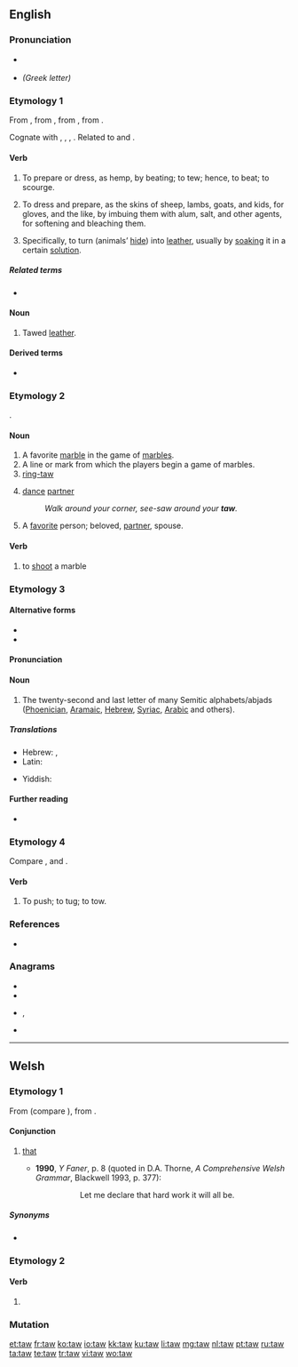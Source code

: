 {{also|Taw}}
==English==

===Pronunciation===
* {{a|UK}} {{IPA|/tɔː/|lang=en}}
* {{homophones|tau|lang=en}} ''(Greek letter)''

===Etymology 1===
{{PIE root|en|dewh₂}}
From {{etyl|enm|en}} {{m|enm|tawen}}, from {{etyl|ang|en}} {{m|ang|tawian||to do, make}}, from {{etyl|gem-pro|en}} {{m|gem-pro|*tawjaną||to make, prepare}}, from {{etyl|ine-pro|en}} {{m|ine-pro|*dewh₂-||to tie to, secure}}.

Cognate with {{cog|nl|touwen||to rope, tether, curry}}, {{cog|nl|tuien||to fasten with ropes}}, {{cog|de|Tau||rope, hawser, cable}}, {{cog|got|𐍄𐌰𐌿𐌾𐌰𐌽||to make, prepare}}. Related to {{l|en|tool}} and {{l|en|tether}}.

====Verb====
{{en-verb}}

# {{lb|en|transitive|obsolete}} To prepare or dress, as hemp, by beating; to tew; hence, to beat; to scourge.
# {{lb|en|transitive}} To dress and prepare, as the skins of sheep, lambs, goats, and kids, for gloves, and the like, by imbuing them with alum, salt, and other agents, for softening and bleaching them.
# {{lb|en|transitive}} Specifically, to turn (animals’ [[hide]]) into [[leather]], usually by [[soak]]ing it in a certain [[solution]].

=====Related terms=====
* {{l|en|tool}}

====Noun====
{{en-noun}}

# {{lb|en|obsolete}} Tawed [[leather]].

====Derived terms====
* {{l|en|tawse}}

===Etymology 2===
{{unk|en}}.

====Noun====
{{en-noun}}

# A favorite [[marble]] in the game of [[marbles]].
# A line or mark from which the players begin a game of marbles.
# [[ring-taw]]
# {{lb|en|square dancing}} [[dance]] [[partner]]
#: ''Walk around your corner, see-saw around your '''taw'''.''
# A [[favorite]] person; beloved, [[partner]], spouse.

====Verb====
{{en-verb}}

# to [[shoot]] a marble

===Etymology 3===

====Alternative forms====
* {{l|en|tav}}
* {{l|en|taf}}

====Pronunciation====
{{rfp|lang=en}}

====Noun====
{{en-noun}}

# The twenty-second and last letter of many Semitic alphabets/abjads ([[Phoenician]], [[Aramaic]], [[Hebrew]], [[Syriac]], [[Arabic]] and others).

=====Translations=====
{{trans-top|Semitic letter}}
* Hebrew: {{t+|he|תָּו|f|tr=tav}}, {{t+|he|ת}} {{qualifier|symbol}}
* Latin: {{t|la|thau|n}}
{{trans-mid}}
* Yiddish: {{t|yi|תּו|m|f|tr=tof}}
{{trans-bottom}}

====Further reading====
* {{pedialite}}

===Etymology 4===
Compare {{m|en|tew||to tow}}, and {{m|en|tow}}.

====Verb====
{{en-verb}}

# To push; to tug; to tow.
#: {{rfquotek|Drayton}}

{{Webster 1913}}

===References===
* {{R:Websters}}

===Anagrams===
* {{l|en|ATW}}
* {{l|en|TWA}}
* {{l|en|wat}}, {{l|en|Wat}}
* {{l|en|WTA}}

{{topics|en|Hides}}

----

==Welsh==

===Etymology 1===
From {{inh|cy|cel-pro|*tāti}} (compare {{cog|sga|at·tá}}), from {{inh|cy|ine-pro|*steh₂-||to stand}}.

====Conjunction====
{{head|cy|conjunction}}

# {{lb|cy|South Wales}} [[that]] {{qualifier|introduces a noun clause, marking it for emphasis}}
#* '''1990''', ''Y Faner'', p.&nbsp;8 (quoted in D.A. Thorne, ''A Comprehensive Welsh Grammar'', Blackwell 1993, p.&nbsp;377):
#*: {{lang|cy|Gadewch imi ddatgan '''taw''' gwaith caled fydd y cyfan.}}
#*:: Let me declare that hard work it will all be.

=====Synonyms=====
* {{l|cy|mai}}

===Etymology 2===

====Verb====
{{head|cy|verb form}}

# {{inflection of|tewi||2|s|impr|lang=cy}}

===Mutation===
{{cy-mut-auto}}

[[et:taw]]
[[fr:taw]]
[[ko:taw]]
[[io:taw]]
[[kk:taw]]
[[ku:taw]]
[[li:taw]]
[[mg:taw]]
[[nl:taw]]
[[pt:taw]]
[[ru:taw]]
[[ta:taw]]
[[te:taw]]
[[tr:taw]]
[[vi:taw]]
[[wo:taw]]